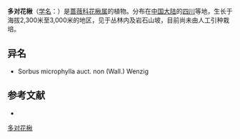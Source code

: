 {{Speciesbox
| name = 多对花楸
| status = 
| status_system = 
| image =
| genus = Sorbus
| species = multijuga
| authority = Koehne in Sarg.
}}

'''多对花楸'''（[[学名|学名]]：{{lang|la|''Sorbus multijuga''}}）是[[蔷薇科|蔷薇科]][[花楸属|花楸属]]的植物。分布在[[中国大陆|中国大陆]]的[[四川|四川]]等地，生长于海拔2,300米至3,000米的地区，见于丛林内及岩石山坡，目前尚未由人工引种栽培。

== 异名 ==
* Sorbus microphylla auct. non (Wall.) Wenzig

== 参考文献 ==
<div class="references-small">
* {{cite web| url =http://www.bioinfo.cn/db05/KmzwSpecies.php?action=view&id=19554| title =多对花楸| work =《中国高等植物数据库全库》| publisher =中国科学院微生物研究所| author =昆明植物研究所| accessdate =2009-02-25| deadurl =yes| archiveurl =https://web.archive.org/web/20160305055333/http://www.bioinfo.cn/db05/KmzwSpecies.php?action=view&id=19554| archivedate =2016-03-05}}
</div>
{{Taxonbar|from=Q10932574}}

[[Category:花楸属|多对花楸]]


{{植物小作品}}